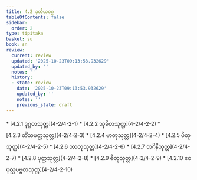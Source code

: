 ```yaml
---
title: 4.2 ဒုတိယဝဂ္ဂ
tableOfContents: false
sidebar:
  order: 2
type: tipitaka
basket: su
book: sn
review:
  current: review
  updated: '2025-10-23T09:13:53.932629'
  updated_by: ''
  notes: ''
  history:
  - state: review
    date: '2025-10-23T09:13:53.932629'
    updated_by: ''
    notes: ''
    previous_state: draft
---
```



<ReviewStatus review={frontmatter.review} showDetails={true} />

<HypothesisAnnotation frontmatter={frontmatter} />

<DynamicBreadcrumb />



<TableOfContents book="sn" section="4.2">
* [4.2.1 ဒုဂ္ဂတသုတ္တ](4-2/4-2-1)
* [4.2.2 သုခိတသုတ္တ](4-2/4-2-2)
* [4.2.3 တိံသမတ္တသုတ္တ](4-2/4-2-3)
* [4.2.4 မာတုသုတ္တ](4-2/4-2-4)
* [4.2.5 ပိတုသုတ္တ](4-2/4-2-5)
* [4.2.6 ဘာတုသုတ္တ](4-2/4-2-6)
* [4.2.7 ဘဂိနိသုတ္တ](4-2/4-2-7)
* [4.2.8 ပုတ္တသုတ္တ](4-2/4-2-8)
* [4.2.9 ဓီတုသုတ္တ](4-2/4-2-9)
* [4.2.10 ဝေပုလ္လပဗ္ဗတသုတ္တ](4-2/4-2-10)
</TableOfContents>